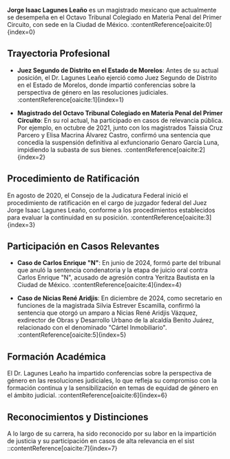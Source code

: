 **Jorge Isaac Lagunes Leaño** es un magistrado mexicano que actualmente se desempeña en el Octavo Tribunal Colegiado en Materia Penal del Primer Circuito, con sede en la Ciudad de México. :contentReference[oaicite:0]{index=0}

## Trayectoria Profesional

- **Juez Segundo de Distrito en el Estado de Morelos**: Antes de su actual posición, el Dr. Lagunes Leaño ejerció como Juez Segundo de Distrito en el Estado de Morelos, donde impartió conferencias sobre la perspectiva de género en las resoluciones judiciales. :contentReference[oaicite:1]{index=1}

- **Magistrado del Octavo Tribunal Colegiado en Materia Penal del Primer Circuito**: En su rol actual, ha participado en casos de relevancia pública. Por ejemplo, en octubre de 2021, junto con los magistrados Taissia Cruz Parcero y Elisa Macrina Álvarez Castro, confirmó una sentencia que concedía la suspensión definitiva al exfuncionario Genaro García Luna, impidiendo la subasta de sus bienes. :contentReference[oaicite:2]{index=2}

## Procedimiento de Ratificación

En agosto de 2020, el Consejo de la Judicatura Federal inició el procedimiento de ratificación en el cargo de juzgador federal del Juez Jorge Isaac Lagunes Leaño, conforme a los procedimientos establecidos para evaluar la continuidad en su posición. :contentReference[oaicite:3]{index=3}

## Participación en Casos Relevantes

- **Caso de Carlos Enrique "N"**: En junio de 2024, formó parte del tribunal que anuló la sentencia condenatoria y la etapa de juicio oral contra Carlos Enrique "N", acusado de agresión contra Yeritza Bautista en la Ciudad de México. :contentReference[oaicite:4]{index=4}

- **Caso de Nicias René Aridjis**: En diciembre de 2024, como secretario en funciones de la magistrada Silvia Estrever Escamilla, confirmó la sentencia que otorgó un amparo a Nicias René Aridjis Vázquez, exdirector de Obras y Desarrollo Urbano de la alcaldía Benito Juárez, relacionado con el denominado "Cártel Inmobiliario". :contentReference[oaicite:5]{index=5}

## Formación Académica

El Dr. Lagunes Leaño ha impartido conferencias sobre la perspectiva de género en las resoluciones judiciales, lo que refleja su compromiso con la formación continua y la sensibilización en temas de equidad de género en el ámbito judicial. :contentReference[oaicite:6]{index=6}

## Reconocimientos y Distinciones

A lo largo de su carrera, ha sido reconocido por su labor en la impartición de justicia y su participación en casos de alta relevancia en el sist
::contentReference[oaicite:7]{index=7}